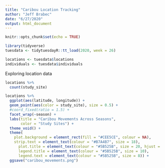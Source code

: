 ```yaml
---
title: "Caribou Location Tracking"
author: "Jeff Brabec"
date: "6/27/2020"
output: html_document
---
```


```r
knitr::opts_chunk$set(echo = TRUE)
```

```r
library(tidyverse)
tuesdata <- tidytuesdayR::tt_load(2020, week = 26)

locations <- tuesdata$locations
individuals <- tuesdata$individuals
```

Exploring location data
```r
locations %>% 
  count(study_site)

locations %>% 
  ggplot(aes(latitude, longitude)) +
  geom_point(aes(color = study_site), size = 0.5) +
  #coord_fixed(ratio = 1.5) +
  facet_wrap(~season) +
  labs(title = "Caribou Movements Across Seasons",
       color = "Study Sites") +
  theme_void() +
  theme(
    plot.background = element_rect(fill = "#CEE5CE", colour = NA),
    strip.text = element_text(colour = "#B7A4B7", size = 18),
      plot.title = element_text(colour = "#5B525B", size = 20, hjust = 0, lineheight = 1),
      legend.title = element_text(colour = "#5B525B", size = 10),
      legend.text = element_text(colour = "#5B525B", size = 8)) +
  ggsave("caribou_movements.png")
```

